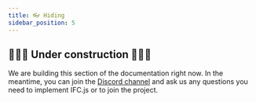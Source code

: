```yaml
---
title: 👓 Hiding
sidebar_position: 5
---
```



## 🚧👷‍♀️ Under construction 👷‍♂️🚧

<IfcCard icon="💙" title="Thanks for your interest in IFC.js!">
    We are building this section of the documentation right now. In the meantime, you can join the <a href="https://discord.com/invite/g7Uzn2KSwB">Discord channel</a> and ask us any questions you need to implement IFC.js or to join the project.
</IfcCard>